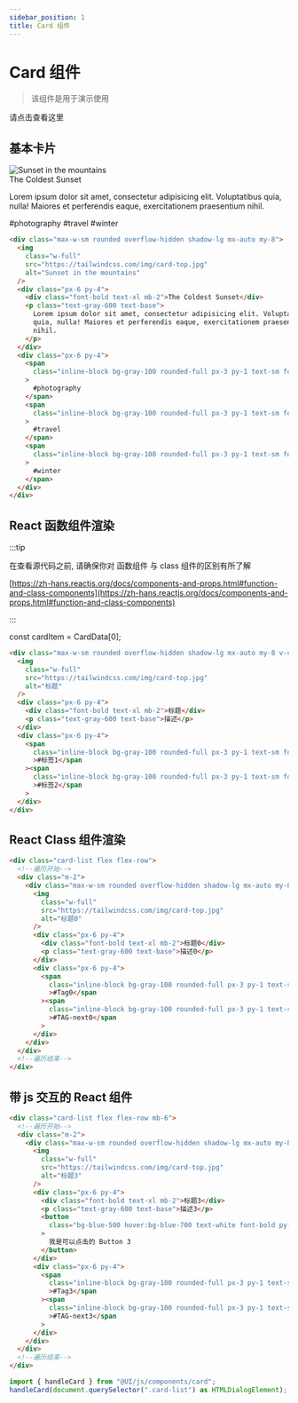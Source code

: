 ```yaml
---
sidebar_position: 1
title: Card 组件
---
```



# Card 组件

<!---
 在此处编写 Card 的 Dom 结构, 用于给用户演示 Card 具体排出来的效果
 你也可以写 Dom 结构, 也可以使用 React 处理 Dom 结构
 但是请注意这里都是用 jsx 语法处理的

 为了避免 Tailwind 与其他文件中的 class 名冲突, 这里使用了作用域功能
 因此如果你想使用 Tailwind 组件, 请在外围添加 class="tw"
 https://tailwindcss.com/docs/configuration#important
-->

> 该组件是用于演示使用

<Link to="/docs/paths/create-a-component">请点击查看这里</Link>

## 基本卡片

<section className="tw">
  <div className="max-w-sm rounded overflow-hidden shadow-lg mx-auto my-8 v-card">
    <img
      className="w-full"
      src="https://tailwindcss.com/img/card-top.jpg"
      alt="Sunset in the mountains"
    />
    <div className="px-6 py-4">
      <div className="font-bold text-xl mb-2">The Coldest Sunset</div>
      <p className="text-gray-600 text-base">
        Lorem ipsum dolor sit amet, consectetur adipisicing elit. Voluptatibus
        quia, nulla! Maiores et perferendis eaque, exercitationem praesentium
        nihil.
      </p>
    </div>
    <div className="px-6 py-4">
      <span className="inline-block bg-gray-100 rounded-full px-3 py-1 text-sm font-semibold text-gray-600 mr-2">
        #photography
      </span>
      <span className="inline-block bg-gray-100 rounded-full px-3 py-1 text-sm font-semibold text-gray-600 mr-2">
        #travel
      </span>
      <span className="inline-block bg-gray-100 rounded-full px-3 py-1 text-sm font-semibold text-gray-600">
        #winter
      </span>
    </div>
  </div>
</section>

```html
<div class="max-w-sm rounded overflow-hidden shadow-lg mx-auto my-8">
  <img
    class="w-full"
    src="https://tailwindcss.com/img/card-top.jpg"
    alt="Sunset in the mountains"
  />
  <div class="px-6 py-4">
    <div class="font-bold text-xl mb-2">The Coldest Sunset</div>
    <p class="text-gray-600 text-base">
      Lorem ipsum dolor sit amet, consectetur adipisicing elit. Voluptatibus
      quia, nulla! Maiores et perferendis eaque, exercitationem praesentium
      nihil.
    </p>
  </div>
  <div class="px-6 py-4">
    <span
      class="inline-block bg-gray-100 rounded-full px-3 py-1 text-sm font-semibold text-gray-600 mr-2"
    >
      #photography
    </span>
    <span
      class="inline-block bg-gray-100 rounded-full px-3 py-1 text-sm font-semibold text-gray-600 mr-2"
    >
      #travel
    </span>
    <span
      class="inline-block bg-gray-100 rounded-full px-3 py-1 text-sm font-semibold text-gray-600"
    >
      #winter
    </span>
  </div>
</div>
```

## React 函数组件渲染

:::tip

在查看源代码之前, 请确保你对 函数组件 与 class 组件的区别有所了解

[https://zh-hans.reactjs.org/docs/components-and-props.html#function-and-class-components](https://zh-hans.reactjs.org/docs/components-and-props.html#function-and-class-components)

:::

<!---
你不应该在 mdx 文件中写 React 的组件
该文件应该只是用于 调用 React 组件
在 src/components 这个文件下编写你需要渲染给用户看的 React 组件, 然后再此处调用
此处这样写只是一个例子
-->

const cardItem = CardData[0];

<section className="tw">
  <Card
    title={cardItem.title}
    info={cardItem.info}
    poster={cardItem.poster}
    tags={cardItem.tags}
  />
</section>

```html
<div class="max-w-sm rounded overflow-hidden shadow-lg mx-auto my-8 v-card">
  <img
    class="w-full"
    src="https://tailwindcss.com/img/card-top.jpg"
    alt="标题"
  />
  <div class="px-6 py-4">
    <div class="font-bold text-xl mb-2">标题</div>
    <p class="text-gray-600 text-base">描述</p>
  </div>
  <div class="px-6 py-4">
    <span
      class="inline-block bg-gray-100 rounded-full px-3 py-1 text-sm font-semibold text-gray-600 mr-2"
      >#标签1</span
    ><span
      class="inline-block bg-gray-100 rounded-full px-3 py-1 text-sm font-semibold text-gray-600 mr-2"
      >#标签2</span
    >
  </div>
</div>
```

## React Class 组件渲染


<section className="tw">
  <CardList data={CardData} />
</section>

```html
<div class="card-list flex flex-row">
  <!--遍历开始-->
  <div class="m-2">
    <div class="max-w-sm rounded overflow-hidden shadow-lg mx-auto my-8 v-card">
      <img
        class="w-full"
        src="https://tailwindcss.com/img/card-top.jpg"
        alt="标题0"
      />
      <div class="px-6 py-4">
        <div class="font-bold text-xl mb-2">标题0</div>
        <p class="text-gray-600 text-base">描述0</p>
      </div>
      <div class="px-6 py-4">
        <span
          class="inline-block bg-gray-100 rounded-full px-3 py-1 text-sm font-semibold text-gray-600 mr-2"
          >#Tag0</span
        ><span
          class="inline-block bg-gray-100 rounded-full px-3 py-1 text-sm font-semibold text-gray-600 mr-2"
          >#TAG-next0</span
        >
      </div>
    </div>
  </div>
  <!--遍历结束-->
</div>
```

## 带 js 交互的 React 组件

<section className="tw">
  <CardList id="CardEvent" handleJs={true} data={CardData} />
</section>

```html title="html"
<div class="card-list flex flex-row mb-6">
  <!--遍历开始-->
  <div class="m-2">
    <div class="max-w-sm rounded overflow-hidden shadow-lg mx-auto my-8 v-card">
      <img
        class="w-full"
        src="https://tailwindcss.com/img/card-top.jpg"
        alt="标题3"
      />
      <div class="px-6 py-4">
        <div class="font-bold text-xl mb-2">标题3</div>
        <p class="text-gray-600 text-base">描述3</p>
        <button
          class="bg-blue-500 hover:bg-blue-700 text-white font-bold py-2 px-4 rounded"
        >
          我是可以点击的 Button 3
        </button>
      </div>
      <div class="px-6 py-4">
        <span
          class="inline-block bg-gray-100 rounded-full px-3 py-1 text-sm font-semibold text-gray-600 mr-2"
          >#Tag3</span
        ><span
          class="inline-block bg-gray-100 rounded-full px-3 py-1 text-sm font-semibold text-gray-600 mr-2"
          >#TAG-next3</span
        >
      </div>
    </div>
  </div>
  <!--遍历结束-->
</div>
```

```typescript title="JS 调用插件"
import { handleCard } from "@UI/js/components/card";
handleCard(document.querySelector(".card-list") as HTMLDialogElement);
```
